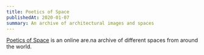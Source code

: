 ```yaml
---
title: Poetics of Space
publishedAt: 2020-01-07
summary: An archive of architectural images and spaces
---
```


[Poetics of Space](https://shadows.tom.so) is an online are.na archive of different spaces from around the world.

<InViewImagesGrid channelSlug="poetics-of-space-gvdouhcpye0" />
